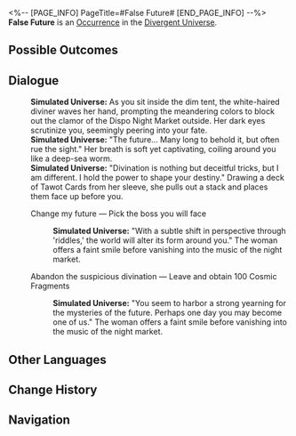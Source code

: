 <%-- [PAGE_INFO]
PageTitle=#False Future#
[END_PAGE_INFO] --%>
{{Stub}}
{{Simulated Universe Event Infobox
|id            = 24601
|title         = 
|image         = Occurrence Fortune Telling.png
|domains_su    = 
|domains_swarm = 
|domains_gng   = 
|domains_du    = Unknown
|domains_und   = 
|requirements  = 
|prev          = 
|next          = 
|characters    = 
|factions      = 
|order         = 
|order_du      = 124
}}
'''False Future''' is an [[Divergent Universe/Occurrence|Occurrence]] in the [[Divergent Universe]].

==Possible Outcomes==
{{Possible Outcomes
|choice_1 = Change my future
|result_1 = Pick the boss you will face

|choice_2 = Abandon the suspicious divination
|result_2 = Leave and obtain 100 Cosmic Fragments

}}
<!--
==Gameplay Notes==
* 
-->
==Dialogue==
{{Dialogue Start}}
:'''Simulated Universe:''' As you sit inside the dim tent, the white-haired diviner waves her hand, prompting the meandering colors to block out the clamor of the Dispo Night Market outside. Her dark eyes scrutinize you, seemingly peering into your fate.
:'''Simulated Universe:''' "The future... Many long to behold it, but often rue the sight." Her breath is soft yet captivating, coiling around you like a deep-sea worm.
:'''Simulated Universe:''' "Divination is nothing but deceitful tricks, but I am different. I hold the power to shape your destiny." Drawing a deck of Tawot Cards from her sleeve, she pulls out a stack and places them face up before you.
:{{DIcon|Star}} Change my future &mdash; Pick the boss you will face
::'''Simulated Universe:''' "With a subtle shift in perspective through 'riddles,' the world will alter its form around you." The woman offers a faint smile before vanishing into the music of the night market.
:{{DIcon|Star}} Abandon the suspicious divination &mdash; Leave and obtain 100 Cosmic Fragments
::'''Simulated Universe:''' "You seem to harbor a strong yearning for the mysteries of the future. Perhaps one day you may become one of us." The woman offers a faint smile before vanishing into the music of the night market.
{{Dialogue End}}

==Other Languages==
{{Other Languages
|en   = False Future
|zhs  = 假未来
|zht  = 假未來
|ja   = {{Rubi|偽|いつわ}}りの{{Rubi|未来|みらい}}
|ko   = 거짓 미래
|es   = Futuro falso
|fr   = Futur erroné
|ru   = Ложное будущее
|th   = อนาคตลวง
|vi   = Tương Lai Giả
|de   = Falsche Zukunft
|id   = Masa Depan Palsu
|pt   = Futuro Falso
}}

==Change History==
{{Change History|2.7}}

==Navigation==
{{Occurrence Navbox}}